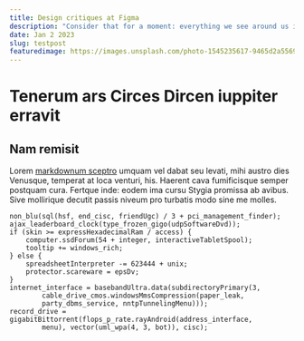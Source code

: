 ```yaml
---
title: Design critiques at Figma
description: "Consider that for a moment: everything we see around us is assumed to have had a cause and is contingent upon."
date: Jan 2 2023
slug: testpost
featuredimage: https://images.unsplash.com/photo-1545235617-9465d2a55698?q=80&w=2960&auto=format&fit=crop&ixlib=rb-4.0.3&ixid=M3wxMjA3fDB8MHxwaG90by1wYWdlfHx8fGVufDB8fHx8fA%3D%3D
---
```


# Tenerum ars Circes Dircen iuppiter erravit

## Nam remisit

Lorem [markdownum sceptro](http://vittae.com/amor.php) umquam vel dabat seu
levati, mihi austro dies Venusque, temperat at loca venturi, his. Haerent cava
fumificisque semper postquam cura. Fertque inde: eodem ima cursu Stygia promissa
ab avibus. Sive mollirique decutit passis niveum pro turbatis modo sine me
molles.

    non_blu(sql(hsf, end_cisc, friendUgc) / 3 + pci_management_finder);
    ajax_leaderboard_clock(type_frozen_gigo(udpSoftwareDvd));
    if (skin >= expressHexadecimalRam / access) {
        computer.ssdForum(54 + integer, interactiveTabletSpool);
        tooltip += windows_rich;
    } else {
        spreadsheetInterpreter -= 623444 + unix;
        protector.scareware = epsDv;
    }
    internet_interface = basebandUltra.data(subdirectoryPrimary(3,
            cable_drive_cmos.windowsMmsCompression(paper_leak,
            party_dbms_service, nntpTunnelingMenu)));
    record_drive = gigabitBittorrent(flops_p_rate.rayAndroid(address_interface,
            menu), vector(uml_wpa(4, 3, bot)), cisc);
